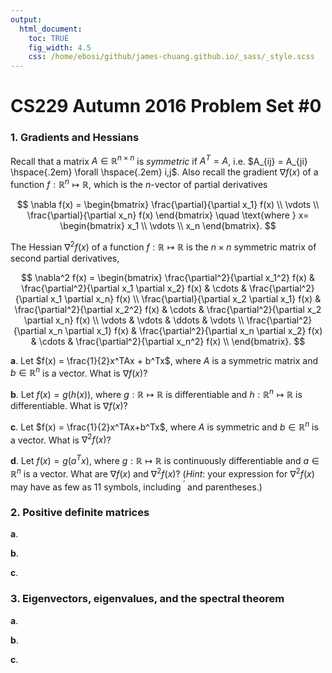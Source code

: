 ```yaml
---
output:
  html_document:
    toc: TRUE
    fig_width: 4.5
    css: /home/ebosi/github/james-chuang.github.io/_sass/_style.scss
---
```


# **CS229 Autumn 2016 Problem Set #0**

### **1. Gradients and Hessians**
Recall that a matrix $A \in \mathbb{R}^{n \times n}$ is *symmetric* if $A^T = A$, i.e. $A_{ij} = A_{ji} \hspace{.2em} \forall \hspace{.2em} i,j$. Also recall the gradient $\nabla f(x)$ of a function $f: \mathbb{R}^n \mapsto \mathbb{R}$, which is the $n$-vector of partial derivatives

$$
\nabla f(x) = \begin{bmatrix}
              \frac{\partial}{\partial x_1} f(x) \\
              \vdots  \\
              \frac{\partial}{\partial x_n} f(x)
              \end{bmatrix}
              \quad
              \text{where }
              x= \begin{bmatrix}
              x_1 \\
              \vdots \\
              x_n
              \end{bmatrix}.
$$

The Hessian $\nabla^2 f(x)$ of a function $f : \mathbb{R} \mapsto \mathbb{R}$ is the $n \times n$ symmetric matrix of second partial derivatives,

$$
\nabla^2 f(x) = \begin{bmatrix}
                \frac{\partial^2}{\partial x_1^2} f(x) & \frac{\partial^2}{\partial x_1 \partial x_2} f(x) & \cdots  & \frac{\partial^2}{\partial x_1 \partial x_n} f(x) \\
                \frac{\partial}{\partial x_2 \partial x_1} f(x) & \frac{\partial^2}{\partial x_2^2} f(x) & \cdots  & \frac{\partial^2}{\partial x_2 \partial x_n} f(x) \\
                \vdots  & \vdots  & \ddots  & \vdots \\
                \frac{\partial^2}{\partial x_n \partial x_1} f(x) & \frac{\partial^2}{\partial x_n \partial x_2} f(x) & \cdots  & \frac{\partial^2}{\partial x_n^2} f(x) \\
                \end{bmatrix}.
$$

**a**. Let $f(x) = \frac{1}{2}x^TAx + b^Tx$, where $A$ is a symmetric matrix and $b \in \mathbb{R}^n$ is a vector. What is $\nabla f(x)$?

**b**. Let $f(x) = g(h(x))$, where $g: \mathbb{R} \mapsto \mathbb{R}$ is differentiable and $h: \mathbb{R}^n \mapsto \mathbb{R}$ is differentiable. What is $\nabla f(x)$?

**c**. Let $f(x) = \frac{1}{2}x^TAx+b^Tx$, where $A$ is symmetric and $b \in \mathbb{R}^n$ is a vector. What is $\nabla^2 f(x)$?

**d**. Let $f(x) = g(a^Tx)$, where $g : \mathbb{R} \mapsto \mathbb{R}$ is continuously differentiable and $a \in \mathbb{R}^n$ is a vector. What are $\nabla f(x)$ and $\nabla^2 f(x)$? (*Hint*: your expression for $\nabla^2f(x)$ may have as few as 11 symbols, including $^\prime$ and parentheses.)

### **2. Positive definite matrices**

**a**.

**b**.

**c**.

### **3. Eigenvectors, eigenvalues, and the spectral theorem**

**a**.

**b**.

**c**.